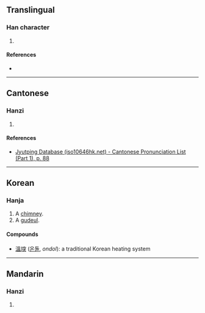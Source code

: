 {{character info/new}}
==Translingual==

===Han character===
{{Han char|rn=32|rad=土|as=09|sn=12|four=|canj=GJCK|ids=⿰土突}}

# {{defn|Han|sort=土09}}

====References====
* {{Han ref|kx=0232.190|dkj=05235|dj=0470.160|hdz=10467.070|uh=5817|ud=22551}}

----

==Cantonese==

===Hanzi===
{{yue-hanzi|jyut=[[dat6]]|y=dat6}}

# {{defn|lang=yue|sort=土09}}

====References====
* [http://www.iso10646hk.net/jp/document/download.jsp Jyutping Database (iso10646hk.net) - Cantonese Pronunciation List (Part 1), p. 88]

----

==Korean==

===Hanja===
{{ko-hanja|hangeul=돌|rv=dol|mr=tol|y=tol|eumhun=굴뚝|ehrv=gulttuk|ehmr=kulttuk|ehy=kwulttwuk}}

# A [[chimney]].
# A [[gudeul]].

====Compounds====
* [[溫堗]] ([[온돌]], ''ondol''): a traditional Korean heating system

----

==Mandarin==

===Hanzi===
{{cmn-hanzi|pin=[[tū]] ([[tu1]])|wg=t'u<sup>1</sup>}}

# {{defn|lang=cmn|sort=土09}}
